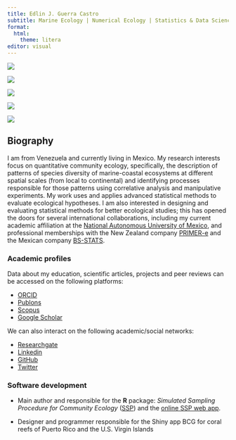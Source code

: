 ```yaml
---
title: Edlin J. Guerra Castro
subtitle: Marine Ecology | Numerical Ecology | Statistics & Data Science
format:
  html:
    theme: litera
editor: visual
---
```


::: {layout-ncol="5"}
![](images/playa.png)

![](images/arm.png)

![](images/manglar.png)

![](images/primer.png)

![](images/r2.png)
:::

## Biography

I am from Venezuela and currently living in Mexico. My research interests focus on quantitative community ecology, specifically, the description of patterns of species diversity of marine-coastal ecosystems at different spatial scales (from local to continental) and identifying processes responsible for those patterns using correlative analysis and manipulative experiments. My work uses and applies advanced statistical methods to evaluate ecological hypotheses. I am also interested in designing and evaluating statistical methods for better ecological studies; this has opened the doors for several international collaborations, including my current academic affiliation at the [National Autonomous University of Mexico](http://enesmerida.unam.mx/#/investigacion), and professional memberships with the New Zealand company [PRIMER-e](https://www.primer-e.com/about/) and the Mexican company [BS-STATS](www.bs-stats.com).

### Academic profiles

Data about my education, scientific articles, projects and peer reviews can be accessed on the following platforms:

-   [ORCID](https://orcid.org/0000-0003-3529-4507)
-   [Publons](https://publons.com/wos-op/researcher/1363219/edlin-guerra-castro/)
-   [Scopus](https://www.scopus.com/authid/detail.uri?authorId=16022128500)
-   [Google Scholar](https://scholar.google.com/citations?user=Bsdh8WsAAAAJ&hl=en&authuser=1)

We can also interact on the following academic/social networks:

-   [Researchgate](https://www.researchgate.net/profile/Edlin-Guerra-Castro)
-   [Linkedin](https://www.linkedin.com/in/edlin-j-guerra-castro-11125035)
-   [GitHub](https://github.com/edlinguerra)
-   [Twitter](https://twitter.com/edlinguerra)

### Software development

-   Main author and responsible for the **R** package: *Simulated Sampling Procedure for Community Ecology* ([SSP](https://cran.r-project.org/package=SSP)) and the [online SSP web app](https://edlin.shinyapps.io/ssp_web/).

-   Designer and programmer responsible for the Shiny app BCG for coral reefs of Puerto Rico and the U.S. Virgin Islands
